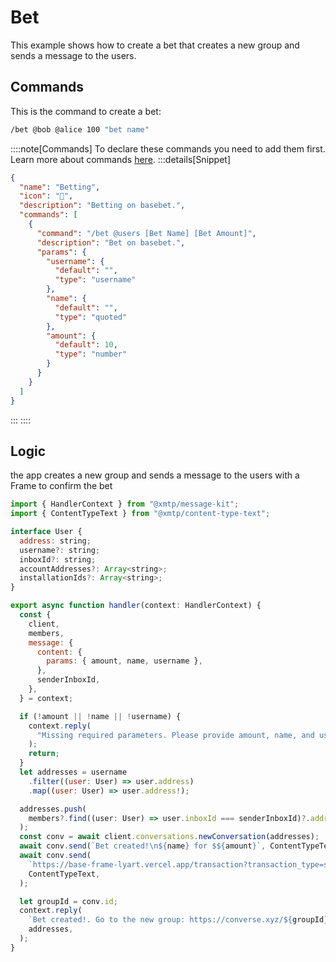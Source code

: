 # Bet

This example shows how to create a bet that creates a new group and sends a message to the users.

## Commands

This is the command to create a bet:

```bash [cmd]
/bet @bob @alice 100 "bet name"
```

::::note[Commands]
To declare these commands you need to add them first. Learn more about commands [here](/concepts/commands).
:::details[Snippet]

```json
{
  "name": "Betting",
  "icon": "🎰",
  "description": "Betting on basebet.",
  "commands": [
    {
      "command": "/bet @users [Bet Name] [Bet Amount]",
      "description": "Bet on basebet.",
      "params": {
        "username": {
          "default": "",
          "type": "username"
        },
        "name": {
          "default": "",
          "type": "quoted"
        },
        "amount": {
          "default": 10,
          "type": "number"
        }
      }
    }
  ]
}
```

:::
::::

## Logic

the app creates a new group and sends a message to the users with a Frame to confirm the bet

```jsx [src/handler/betting.ts]
import { HandlerContext } from "@xmtp/message-kit";
import { ContentTypeText } from "@xmtp/content-type-text";

interface User {
  address: string;
  username?: string;
  inboxId?: string;
  accountAddresses?: Array<string>;
  installationIds?: Array<string>;
}

export async function handler(context: HandlerContext) {
  const {
    client,
    members,
    message: {
      content: {
        params: { amount, name, username },
      },
      senderInboxId,
    },
  } = context;

  if (!amount || !name || !username) {
    context.reply(
      "Missing required parameters. Please provide amount, name, and username.",
    );
    return;
  }
  let addresses = username
    .filter((user: User) => user.address)
    .map((user: User) => user.address!);

  addresses.push(
    members?.find((user: User) => user.inboxId === senderInboxId)?.address,
  );
  const conv = await client.conversations.newConversation(addresses);
  await conv.send(`Bet created!\n${name} for $${amount}`, ContentTypeText);
  await conv.send(
    `https://base-frame-lyart.vercel.app/transaction?transaction_type=send&amount=1&token=eth&receiver=0xA45020BdA714c3F43fECDC6e38F873fFF2Dec8ec`,
    ContentTypeText,
  );

  let groupId = conv.id;
  context.reply(
    `Bet created!. Go to the new group: https://converse.xyz/${groupId}`,
    addresses,
  );
}
```
